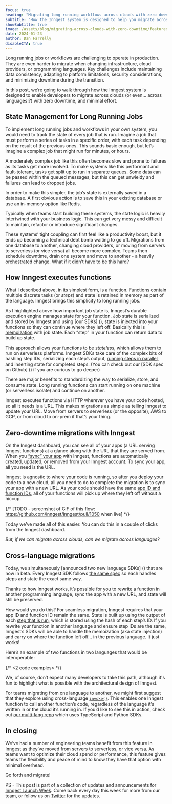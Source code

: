 ```yaml
---
focus: true
heading: "Migrating long running workflows across clouds with zero downtime"
subtitle: "How the Inngest system is designed to help you migrate across clouds with minimal effort."
showSubtitle: true
image: /assets/blog/migrating-across-clouds-with-zero-downtime/featured-image.png
date: 2024-01-23
author: Dan Farrelly
disableCTA: true
---
```


Long running jobs or workflows are challenging to operate in production. They are even harder to migrate when changing infrastructure, cloud providers, or programming languages. Key challenges include maintaining data consistency, adapting to platform limitations, security considerations, and minimizing downtime during the transition.

In this post, we’re going to walk through how the Inngest system is designed to enable developers to migrate across clouds (or even… across languages!?) with zero downtime, and minimal effort.

## State Management for Long Running Jobs

To implement long running jobs and workflows in your own system, you would need to track the state of every job that is run. Imagine a job that must perform a series of tasks in a specific order, with each task depending on the result of the previous ones. This sounds basic enough, but let’s imagine a complex job that might run for minutes, or hours.

A moderately complex job like this often becomes slow and prone to failures as its tasks get more involved. To make systems like this performant and fault-tolerant, tasks get split up to run in separate queues. Some data can be passed within the queued messages, but this can get unwieldy and failures can lead to dropped jobs.

In order to make this simpler, the job’s state is externally saved in a database. A first obvious action is to save this in your existing database or use an in-memory option like Redis.

Typically when teams start building these systems, the state logic is heavily intertwined with your business logic. This can get very messy and difficult to maintain, refactor or introduce significant changes.

These systems’ tight coupling can first feel like a productivity boost, but it ends up becoming a technical debt bomb waiting to go off. Migrations from one database to another, changing cloud providers, or moving from servers to serverless (or vice versa) all become more complex. Teams then schedule downtime, drain one system and move to another - a heavily orchestrated change. What if it didn’t have to be this hard?

## How Inngest executes functions

What I described above, in its simplest form, is a function. Functions contain multiple discrete tasks (or *steps*) and state is retained in memory as part of the language. Inngest brings this simplicity to long running jobs.

As I highlighted above how important job state is, Inngest’s durable execution engine manages state for your function. Job state is serialized and stored by Inngest and using [our SDKs] (), state is injected into your functions so they can continue where they left off. Basically this is [memoization](https://en.wikipedia.org/wiki/Memoization) with job state. Each “step” in your function can return data to build up state.

This approach allows your functions to be *stateless*, which allows them to run on serverless platforms. Inngest SDKs take care of the complex bits of hashing step IDs, serializing each step’s output, [running steps in parallel](/docs/guides/step-parallelism), and inserting state for completed steps. (You can check out our [SDK spec on Github] () if you are curious to go deeper)

There are major benefits to standardizing the way to serialize, store, and consume state. Long running functions can start running on one machine (or serverless isolate) and continue on another.

Inngest executes functions via HTTP wherever you have your code hosted, so all it needs is a URL. This makes migrations as simple as telling Inngest to update your URL. Move from servers to serverless (or the opposite), AWS to GCP, or from cloud to on-prem if that’s your thing.

## Zero-downtime migrations with Inngest

On the Inngest dashboard, you can see all of your apps (a URL serving Inngest functions) at a glance along with the URL that they are served from. When you [“sync” your app](/docs/apps) with Inngest, functions are automatically created, updated, or removed from your Inngest account. To sync your app, all you need is the URL.

Inngest is agnostic to where your code is running, so after you deploy your code to a new cloud, all you need to do to complete the migration is to sync your app with a new URL. As your code should have the same [app ID and function IDs](), all of your functions will pick up where they left off without a hiccup.

{/* [TODO - screenshot of GIF of this flow: https://github.com/inngest/inngest/pull/1050 when live] */}

Today we’ve made all of this easier. You can do this in a couple of clicks from the Inngest dashboard.

*But, if we can migrate across clouds, can we migrate across languages?*

## Cross-language migrations

Today, we simultaneously [announced two new language SDKs] () that are now in beta. Every Inngest SDK follows [the same spec]() so each handles steps and state the exact same way.

Thanks to how Inngest works, it’s possible for you to rewrite a function in another programming language, sync the app with a new URL, and state will still be preserved.

How would you do this? For seamless migration, Inngest requires that your app ID and function ID remain the same. State is built up using the output of each [step that is run](/docs/reference/functions/step-run), which is stored using the hash of each step’s ID. If you rewrite your function in another language and ensure step IDs are the same, Inngest’s SDKs will be able to handle the memoization (aka state injection) and carry on where the function left off… in the previous language. It just works!

Here’s an example of two functions in two languages that would be interoperable:

{/* <2 code examples> */}

We, of course, don’t expect many developers to take this path, although it's fun to highlight what is possible with the architectural design of Inngest.

For teams migrating from one language to another, we might first suggest that they explore using cross-language [`invoke()`](/docs/guides/invoking-functions-directly). This enables one Inngest function to call another function’s code, regardless of the language it’s written in or the cloud it’s running in. If you’d like to see this in action, check out [our multi-lang repo](https://github.com/inngest/inngest-multi-lang) which uses TypeScript and Python SDKs.

## In closing

We’ve had a number of engineering teams benefit from this feature in Inngest as they’ve moved from servers to serverless, or vice versa. As teams want to optimize their cloud spend or performance, this feature gives teams the flexibility and peace of mind to know they have that option with minimal overhead.

Go forth and migrate!

PS - This post is part of a collection of updates and announcements for [Inngest Launch Week](https://inngest.com/launch-week). Come back every day this week for more from our team, or follow us on [Twitter](https://twitter.com/inngest) for the updates.